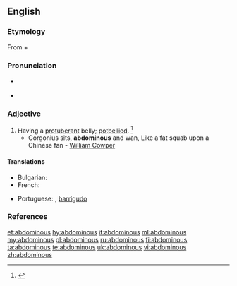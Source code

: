 ==English==

===Etymology===
From {{etyl|la|en}} {{term|abdomin-||abdomen|lang=la}} + {{term|-ous|lang=en}}

===Pronunciation===
* {{a|RP}} {{IPA|/æbˈdɒm.ə.nəs/}}
* {{a|US}} {{IPA|/æbˈdɑm.ə.nəs/}}

===Adjective===
{{en-adj}}

# Having a [[protuberant]] belly; [[potbellied]]. {{defdate|Mid 17<sup>th</sup> century.}}<ref>{{R:SOED5|page=3}}</ref>
#* Gorgonius sits, '''abdominous''' and wan, Like a fat squab upon a Chinese fan - [[w:William Cowper|William Cowper]]

====Translations====
{{trans-top|pot-bellied}}
* Bulgarian: {{t|bg|шкембелия}}
* French: {{t+|fr|ventru|m}}
{{trans-mid}}
* Portuguese: {{t+|pt|abdominal}}, {{qualifier|figuratively}} [[barrigudo]]
{{trans-bottom}}

===References===
<references/>

[[et:abdominous]]
[[hy:abdominous]]
[[it:abdominous]]
[[ml:abdominous]]
[[my:abdominous]]
[[pl:abdominous]]
[[ru:abdominous]]
[[fi:abdominous]]
[[ta:abdominous]]
[[te:abdominous]]
[[uk:abdominous]]
[[vi:abdominous]]
[[zh:abdominous]]